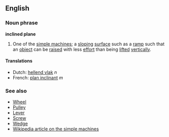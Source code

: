 ==English==
===Noun phrase===
'''inclined plane'''

# One of the [[simple machine]]s; a [[sloping]] [[surface]] such as a [[ramp]] such that an [[object]] can be [[raise]]d with less [[effort]] than being [[lifted]] [[vertically]].

====Translations====
*Dutch: [[hellend vlak]] ''n''
*French: [[plan inclinant]] ''m''

===See also===
* [[Wheel]]
* [[Pulley]]
* [[Lever]]
* [[Screw]]
* [[Wedge]]
* [[w:Simple machine|Wikipedia article on the simple machines]]